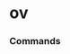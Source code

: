 # ov




### Commands
<ul className="grid grid-cols-1 md:grid-cols-2 lg:grid-cols-3 xl:grid-cols-4 gap-4 -ml-6">
<ReferenceCard
    title="Altindex"
    description="Get altcoin index overtime"
    url="/sdk/reference/crypto/ov/altindex"
    command
/>
<ReferenceCard
    title="Btcrb"
    description="Get bitcoin price data"
    url="/sdk/reference/crypto/ov/btcrb"
    command
/>
<ReferenceCard
    title="Categories"
    description="Returns top crypto categories [Source: CoinGecko]"
    url="/sdk/reference/crypto/ov/categories"
    command
/>
<ReferenceCard
    title="Cbpairs"
    description="Get a list of available currency pairs for trading. [Source: Coinbase]"
    url="/sdk/reference/crypto/ov/cbpairs"
    command
/>
<ReferenceCard
    title="Coin List"
    description="Get list of all available coins on CoinPaprika [Source: CoinPaprika]"
    url="/sdk/reference/crypto/ov/coin_list"
    command
/>
<ReferenceCard
    title="Contracts"
    description="Gets all contract addresses for given platform [Source: CoinPaprika]"
    url="/sdk/reference/crypto/ov/contracts"
    command
/>
<ReferenceCard
    title="Cr"
    description="Returns crypto {borrow,supply} interest rates for cryptocurrencies across several platforms"
    url="/sdk/reference/crypto/ov/cr"
    command
/>
<ReferenceCard
    title="Crypto Hack"
    description="Get crypto hack"
    url="/sdk/reference/crypto/ov/crypto_hack"
    command
/>
<ReferenceCard
    title="Crypto Hack Slugs"
    description="Get all crypto hack slugs"
    url="/sdk/reference/crypto/ov/crypto_hack_slugs"
    command
/>
<ReferenceCard
    title="Crypto Hacks"
    description="Get major crypto-related hacks"
    url="/sdk/reference/crypto/ov/crypto_hacks"
    command
/>
<ReferenceCard
    title="Defi"
    description="Get global statistics about Decentralized Finances [Source: CoinGecko]"
    url="/sdk/reference/crypto/ov/defi"
    command
/>
<ReferenceCard
    title="Derivatives"
    description="Get list of crypto derivatives from CoinGecko API [Source: CoinGecko]"
    url="/sdk/reference/crypto/ov/derivatives"
    command
/>
<ReferenceCard
    title="Ewf"
    description="Scrapes exchange withdrawal fees"
    url="/sdk/reference/crypto/ov/ewf"
    command
/>
<ReferenceCard
    title="Exchanges"
    description="Show top crypto exchanges."
    url="/sdk/reference/crypto/ov/exchanges"
    command
/>
<ReferenceCard
    title="Exmarkets"
    description="List markets by exchange ID [Source: CoinPaprika]"
    url="/sdk/reference/crypto/ov/exmarkets"
    command
/>
<ReferenceCard
    title="Exrates"
    description="Get list of crypto, fiats, commodity exchange rates from CoinGecko API [Source: CoinGecko]"
    url="/sdk/reference/crypto/ov/exrates"
    command
/>
<ReferenceCard
    title="Globe"
    description="Get global crypto market data."
    url="/sdk/reference/crypto/ov/globe"
    command
/>
<ReferenceCard
    title="Hm"
    description="Get N coins from CoinGecko [Source: CoinGecko]"
    url="/sdk/reference/crypto/ov/hm"
    command
/>
<ReferenceCard
    title="Hold"
    description="Returns public companies that holds ethereum or bitcoin [Source: CoinGecko]"
    url="/sdk/reference/crypto/ov/hold"
    command
/>
<ReferenceCard
    title="Indexes"
    description="Get list of crypto indexes from CoinGecko API [Source: CoinGecko]"
    url="/sdk/reference/crypto/ov/indexes"
    command
/>
<ReferenceCard
    title="Info"
    description="Returns basic coin information for all coins from CoinPaprika API [Source: CoinPaprika]"
    url="/sdk/reference/crypto/ov/info"
    command
/>
<ReferenceCard
    title="Markets"
    description="Returns basic coin information for all coins from CoinPaprika API [Source: CoinPaprika]"
    url="/sdk/reference/crypto/ov/markets"
    command
/>
<ReferenceCard
    title="News"
    description="Get recent posts from CryptoPanic news aggregator platform. [Source: https://cryptopanic.com/]"
    url="/sdk/reference/crypto/ov/news"
    command
/>
<ReferenceCard
    title="Platforms"
    description="List all smart contract platforms like ethereum, solana, cosmos, polkadot, kusama ... [Source: CoinPaprika]"
    url="/sdk/reference/crypto/ov/platforms"
    command
/>
<ReferenceCard
    title="Products"
    description="Get list of financial products from CoinGecko API"
    url="/sdk/reference/crypto/ov/products"
    command
/>
<ReferenceCard
    title="Stables"
    description="Returns top stable coins [Source: CoinGecko]"
    url="/sdk/reference/crypto/ov/stables"
    command
/>
<ReferenceCard
    title="Wf"
    description="Scrapes top coins withdrawal fees"
    url="/sdk/reference/crypto/ov/wf"
    command
/>
<ReferenceCard
    title="Wfpe"
    description="Scrapes coin withdrawal fees per exchange"
    url="/sdk/reference/crypto/ov/wfpe"
    command
/>
</ul>
